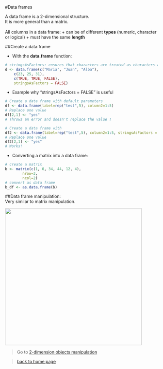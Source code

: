 #Data frames

A data frame is a 2-dimensional structure.
<br> It is more general than a matrix.
<br><br>
All columns in a data frame:
 + can be of different **types** (numeric, character or logical)
 + must have the same **length**

##Create a data frame 

* With the **data.frame** function:

```r
# stringsAsFactors: ensures that characters are treated as characters and not as factors
d <- data.frame(c("Maria", "Juan", "Alba"), 
	c(23, 25, 31),
	c(TRUE, TRUE, FALSE),
	stringsAsFactors = FALSE)
```

* Example why "stringsAsFactors = FALSE" is useful

```r
# Create a data frame with default parameters
df <- data.frame(label=rep("test",5), column2=1:5)
# Replace one value
df[2,1] <- "yes"
# Throws an error and doesn't replace the value !
```

```r
# Create a data frame with 
df2 <- data.frame(label=rep("test",5), column2=1:5, stringsAsFactors = FALSE)
# Replace one value
df2[2,1] <- "yes"
# Works!
```

* Converting a matrix into a data frame:

```r
# create a matrix
b <- matrix(c(1, 0, 34, 44, 12, 4), 
        nrow=3,
        ncol=2)
# convert as data frame
b_df <- as.data.frame(b)
```

##Data frame manipulation:
<br>
Very similar to matrix manipulation.

<img src="images/df_fetch.png" width="450"/>


> Go to [2-dimension objects manipulation](https://sbcrg.github.io/CRG_RIntroduction/2d_manip)
<br>

> [back to home page](https://sbcrg.github.io/CRG_RIntroduction)

